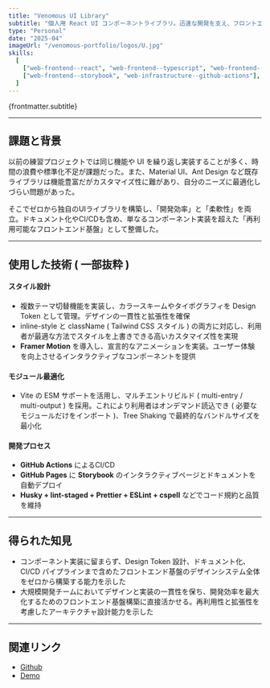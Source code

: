 ```yaml
---
title: "Venomous UI Library"
subtitle: "個人用 React UI コンポーネントライブラリ。迅速な開発を支え、フロントエンド基盤として柔軟に再利用可能。"
type: "Personal"
date: "2025-04"
imageUrl: "/venomous-portfolio/logos/U.jpg"
skills:
  [
    ["web-frontend--react", "web-frontend--typescript", "web-frontend--vite"],
    ["web-frontend--storybook", "web-infrastructure--github-actions"],
  ]
---
```



<p>{frontmatter.subtitle}</p>

---

## 課題と背景

以前の練習プロジェクトでは同じ機能や UI を繰り返し実装することが多く、時間の浪費や標準化不足が課題だった。また、Material UI、Ant Design など既存ライブラリは機能豊富だがカスタマイズ性に難があり、自分のニーズに最適化しづらい問題があった。

そこでゼロから独自のUIライブラリを構築し、「開発効率」と「柔軟性」を両立。ドキュメント化やCI/CDも含め、単なるコンポーネント実装を超えた「再利用可能なフロントエンド基盤」として整備した。

---

## 使用した技術 ( 一部抜粋 )

<WorkContentLayoutSkills
  size={50}
  skills={frontmatter.skills.flat()}
  class="flex w-full justify-start"
/>

#### スタイル設計

- 複数テーマ切替機能を実装し、カラースキームやタイポグラフィを Design Token として管理。デザインの一貫性と拡張性を確保
- inline-style と className ( Tailwind CSS スタイル ) の両方に対応し、利用者が最適な方法でスタイルを上書きできる高いカスタマイズ性を実現
- **Framer Motion** を導入し、宣言的なアニメーションを実装。ユーザー体験を向上させるインタラクティブなコンポーネントを提供

#### モジュール最適化

- Vite の ESM サポートを活用し、マルチエントリビルド ( multi-entry / multi-output ) を採用。これにより利用者はオンデマンド読込でき ( 必要なモジュールだけをインポート )、Tree Shaking で最終的なバンドルサイズを最小化

#### 開発プロセス

- **GitHub Actions** によるCI/CD
- **GitHub Pages** に **Storybook** のインタラクティブページとドキュメントを自動デプロイ
- **Husky + lint-staged + Prettier + ESLint + cspell** などでコード規約と品質を維持

---

## 得られた知見

- コンポーネント実装に留まらず、Design Token 設計、ドキュメント化、CI/CD パイプラインまで含めたフロントエンド基盤のデザインシステム全体をゼロから構築する能力を示した
- 大規模開発チームにおいてデザインと実装の一貫性を保ち、開発効率を最大化するためのフロントエンド基盤構築に直接活かせる。再利用性と拡張性を考慮したアーキテクチャ設計能力を示した

---

## 関連リンク

- [Github](https://github.com/BlaxBerry333/venomous-ui-react)
- [Demo](https://blaxberry333.github.io/venomous-ui-react/?path=/docs/overview--docs)
